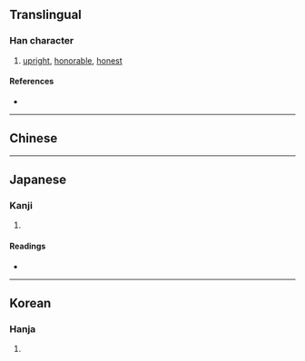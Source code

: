 {{also|廉}}
{{character info}}
==Translingual==

===Han character===
{{Han char|rn=8|rad=亠|as=11|sn=13|four=|canj=YHXC|ids=⿱亠⿰丿兼}}

# [[upright]], [[honorable]], [[honest]]

====References====
* {{Han ref|kx=0089.201|hdz=10291.081|uh=4EB7|ud=20151}}

----

==Chinese==
{{zh-see|廉|v}}

----

==Japanese==

===Kanji===
{{ja-kanji|grade=|rs=亠11}}

# {{rfdef|ja|sort=亠11}}

====Readings====
* {{ja-readings|on=れん|kun=かど,やすい}}

----

==Korean==

===Hanja===
{{ko-hanja|렴}}

# {{rfdef|ko|sort=亠11}}